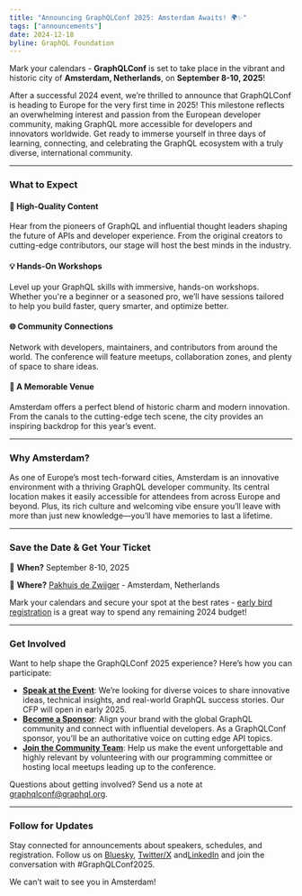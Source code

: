 ```yaml
---
title: "Announcing GraphQLConf 2025: Amsterdam Awaits! 🌍✨"
tags: ["announcements"]
date: 2024-12-18
byline: GraphQL Foundation
---
```


Mark your calendars - **GraphQLConf** is set to take place in the vibrant and
historic city of **Amsterdam, Netherlands**, on **September 8-10, 2025**!

After a successful 2024 event, we’re thrilled to announce that GraphQLConf is
heading to Europe for the very first time in 2025! This milestone reflects an
overwhelming interest and passion from the European developer community, making
GraphQL more accessible for developers and innovators worldwide. Get ready to
immerse yourself in three days of learning, connecting, and celebrating the
GraphQL ecosystem with a truly diverse, international community.

---

### **What to Expect**

#### **🚀 High-Quality Content**

Hear from the pioneers of GraphQL and influential thought leaders shaping the
future of APIs and developer experience. From the original creators to
cutting-edge contributors, our stage will host the best minds in the industry.

#### **💡 Hands-On Workshops**

Level up your GraphQL skills with immersive, hands-on workshops. Whether you're
a beginner or a seasoned pro, we’ll have sessions tailored to help you build
faster, query smarter, and optimize better.

#### **🌐 Community Connections**

Network with developers, maintainers, and contributors from around the world.
The conference will feature meetups, collaboration zones, and plenty of space to
share ideas.

#### **🎉 A Memorable Venue**

Amsterdam offers a perfect blend of historic charm and modern innovation. From
the canals to the cutting-edge tech scene, the city provides an inspiring
backdrop for this year’s event.

---

### **Why Amsterdam?**

As one of Europe’s most tech-forward cities, Amsterdam is an innovative
environment with a thriving GraphQL developer community. Its central location
makes it easily accessible for attendees from across Europe and beyond. Plus,
its rich culture and welcoming vibe ensure you’ll leave with more than just new
knowledge—you’ll have memories to last a lifetime.

---

### **Save the Date & Get Your Ticket**

📅 **When?** September 8-10, 2025

📍 **Where?** [Pakhuis de Zwijger](https://maps.app.goo.gl/FoJG5KrjrM7U9Pva6) -
Amsterdam, Netherlands

Mark your calendars and secure your spot at the best rates -
[early bird registration](https://cvent.me/PBNYEe) is a great way to spend any
remaining 2024 budget!

---

### **Get Involved**

Want to help shape the GraphQLConf 2025 experience? Here’s how you can
participate:

- **[Speak at the Event](https://forms.gle/jRsE2u8pokLX93RGA)**: We’re looking
  for diverse voices to share innovative ideas, technical insights, and
  real-world GraphQL success stories. Our CFP will open in early 2025.
- **[Become a Sponsor](https://events.linuxfoundation.org/wp-content/uploads/2024/12/sponsor_GraphQLConf_2025.pdf)**:
  Align your brand with the global GraphQL community and connect with
  influential developers. As a GraphQLConf sponsor, you’ll be an authoritative
  voice on cutting edge API topics.
- **[Join the Community Team](https://forms.gle/jRsE2u8pokLX93RGA)**: Help us
  make the event unforgettable and highly relevant by volunteering with our
  programming committee or hosting local meetups leading up to the conference.

Questions about getting involved? Send us a note at graphqlconf@graphql.org.

---

### **Follow for Updates**

Stay connected for announcements about speakers, schedules, and registration.
Follow us on [Bluesky](https://bsky.app/profile/graphql.org),
[Twitter/X](https://twitter.com/GraphQLConf)
and[LinkedIn](https://linkedin.com/company/graphqlconf) and join the
conversation with #GraphQLConf2025.

We can’t wait to see you in Amsterdam!
